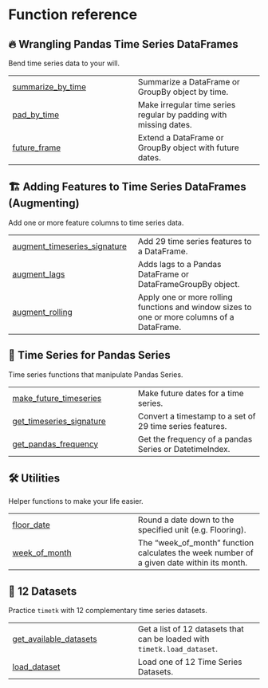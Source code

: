 # Function reference

## 🔥 Wrangling Pandas Time Series DataFrames

Bend time series data to your will.

| | |
| --- | --- |
| [summarize_by_time](summarize_by_time.qmd#timetk.summarize_by_time) | Summarize a DataFrame or GroupBy object by time. |
| [pad_by_time](pad_by_time.qmd#timetk.pad_by_time) | Make irregular time series regular by padding with missing dates. |
| [future_frame](future_frame.qmd#timetk.future_frame) | Extend a DataFrame or GroupBy object with future dates. |

## 🏗️ Adding Features to Time Series DataFrames (Augmenting)

Add one or more feature columns to time series data.

| | |
| --- | --- |
| [augment_timeseries_signature](augment_timeseries_signature.qmd#timetk.augment_timeseries_signature) | Add 29 time series features to a DataFrame. |
| [augment_lags](augment_lags.qmd#timetk.augment_lags) | Adds lags to a Pandas DataFrame or DataFrameGroupBy object. |
| [augment_rolling](augment_rolling.qmd#timetk.augment_rolling) | Apply one or more rolling functions and window sizes to one or more columns of a DataFrame. |

## 🐼 Time Series for Pandas Series

Time series functions that manipulate Pandas Series.

| | |
| --- | --- |
| [make_future_timeseries](make_future_timeseries.qmd#timetk.make_future_timeseries) | Make future dates for a time series. |
| [get_timeseries_signature](get_timeseries_signature.qmd#timetk.get_timeseries_signature) | Convert a timestamp to a set of 29 time series features. |
| [get_pandas_frequency](get_pandas_frequency.qmd#timetk.get_pandas_frequency) | Get the frequency of a pandas Series or DatetimeIndex. |

## 🛠️ Utilities

Helper functions to make your life easier.

| | |
| --- | --- |
| [floor_date](floor_date.qmd#timetk.floor_date) | Round a date down to the specified unit (e.g. Flooring). |
| [week_of_month](week_of_month.qmd#timetk.week_of_month) | The "week_of_month" function calculates the week number of a given date within its month. |

## 💾 12 Datasets

Practice `timetk` with 12 complementary time series datasets.

| | |
| --- | --- |
| [get_available_datasets](get_available_datasets.qmd#timetk.datasets.get_datasets.get_available_datasets) | Get a list of 12 datasets that can be loaded with `timetk.load_dataset`. |
| [load_dataset](load_dataset.qmd#timetk.datasets.get_datasets.load_dataset) | Load one of 12 Time Series Datasets. |